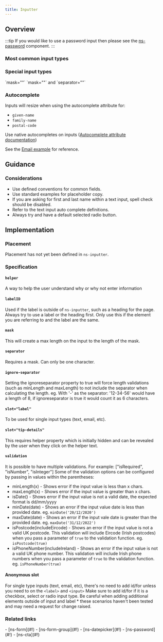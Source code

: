 ```yaml
---
title: Inputter
---
```




## Overview

<CompDetails name={componentName} />

:::tip
If you would like to use a password input then please see the [ns-password](/components/ns-password) component.
:::

<ExampleViewer type="standard" />

### Most common input types

<Tabs>
  <TabItem label="Text">
    <ExampleViewer type="text" />
  </TabItem>
  <TabItem label="Email">
    <ExampleViewer type="email" />
  </TabItem>
  <TabItem label="Tel">
    <ExampleViewer type="tel" />
  </TabItem>
  <TabItem label="Search">
    <ExampleViewer type="search" />
  </TabItem>
  <TabItem label="Mask">
    <ExampleViewer type="mask" />
  </TabItem>
  <TabItem label="Separator">
    <ExampleViewer type="separator" />
  </TabItem>
  <TabItem label="Number">
    <ExampleViewer type="number" />
  </TabItem>
  <TabItem label="Textarea">
    <ExampleViewer type="textarea" />
  </TabItem>
  <TabItem label="Radio">
    <ExampleViewer type="radio" />
  </TabItem>
  <TabItem label="RadioInline">
    <ExampleViewer type="radio-inline" />
  </TabItem>
  <TabItem label="Checkbox">
    <ExampleViewer type="checkbox" />
  </TabItem>
  <TabItem label="CheckboxInline">
    <ExampleViewer type="checkbox-inline" />
  </TabItem>
  <TabItem label="Select">
    <ExampleViewer type="select" />
  </TabItem>
</Tabs>

### Special input types

<Tabs>
  <TabItem label="Mask">
  `mask=""`
    <ExampleViewer type="mask" />
  </TabItem>
  <TabItem label="Separator">
  `mask=""` and `separator=""`
    <ExampleViewer type="separator" />
  </TabItem>
</Tabs>

### Autocomplete

Inputs will resize when using the autocomplete attribute for:

- `given-name`
- `family-name`
- `postal-code`

Use native autocompletes on inputs ([Autocomplete attribute documentation](https://developer.mozilla.org/en-US/docs/Web/HTML/Attributes/autocomplete))

See the [Email example](#email) for reference.

## Guidance

### Considerations

- Use defined conventions for common fields.
- Use standard examples for placeholder copy.
- If you are asking for first and last name within a text input, spell check should be disabled.
- Refer to the text input auto complete definitions.
- Always try and have a default selected radio button.

## Implementation

### Placement

<Placement name={componentName} />

Placement has not yet been defined in `ns-inputter`.

### Specification

<Specification name={componentName} />

#### `helper`

A way to help the user understand why or why not enter information

#### `labelID`

Used if the label is outside of `ns-inputter`, such as a heading for the page. Always try to use a label or the heading first. Only use this if the element you are referring to and the label are the same.

#### `mask`

This will create a max length on the input to the length of the mask.

#### `separator`

Requires a mask. Can only be one character.

#### `ignore-separator`

Setting the ignoreseparator property to true will force length validations (such as minLength and maxLength) to not include the separator when calculating the length. eg. With '-' as the separator: '12-34-56' would have a length of 8, if ignoreseparator is true it would count it as 6 characters.

#### `slot="label"`

To be used for single input types (text, email, etc).

#### `slot="tip-details"`

This requires helper property which is initially hidden and can be revealed by the user when they click on the helper text.

#### `validation`

It is possible to have multiple validations. For example: ["isRequired", "isNumber", "isInteger"]
Some of the validation options can be configured by passing in values within the parentheses:
- minLength(x) - Shows error if the input value is less than x chars.
- maxLength(x) - Shows error if the input value is greater than x chars.
- isDate() - Shows error if the input value is not a valid date, the expected format is dd/mm/yyyy
- minDate(date) - Shows an error if the input value date is less than provided date.  eg. `minDate('20/12/2020')`
- maxDate(date) - Shows an error if the input vale date is greater than the provided date.  eg. `maxDate('31/12/2022')`
- isPostcode(includeEircode) - Shows an error if the input value is not a valid UK postcode.  This validation will include Eircode (Irish postcodes) when you pass a parameter of `true` to the validation function.  eg. `isPostcode(true)`
- isPhoneNumber(includeIreland) - Shows an error if the input value is not a valid UK phone number.  This validation will include Irish phone numbers when you pass a parameter of `true` to the validation function.  eg. `isPhoneNumber(true)`

#### Anonymous slot

For single type inputs (text, email, etc), there's no need to add id/for unless you need to on the `<label>` and `<input>`
Make sure to add id/for if it is a checkbox, select or radio input type.
Be careful when adding additional elements outside of input and label * these scenarios haven't been tested and may need a request for change raised.

### Related links

<RelatedLinks name={componentName}>
- [ns-form](#!)
- [ns-form-group](#!)
- [ns-datepicker](#!)
- [ns-password](#!)
- [ns-cta](#!)
</RelatedLinks>

